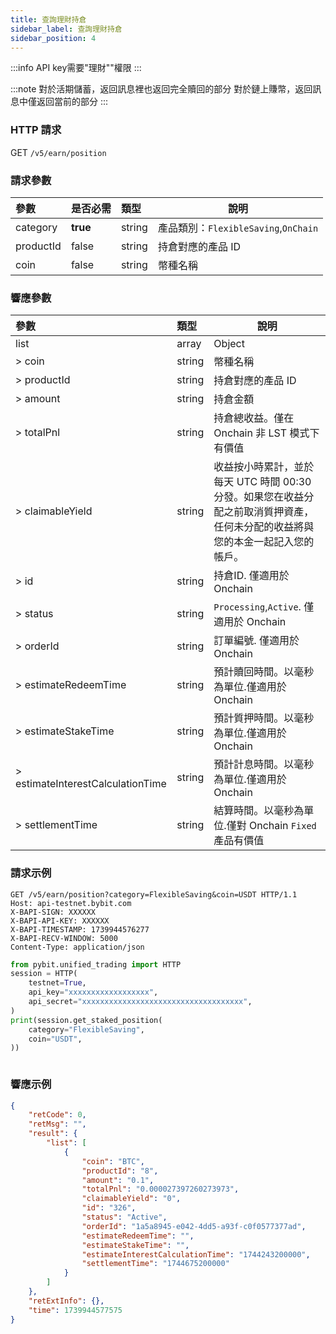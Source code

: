 ```yaml
---
title: 查詢理財持倉
sidebar_label: 查詢理財持倉
sidebar_position: 4
---
```

:::info
API key需要"理財""權限
:::

:::note
對於活期儲蓄，返回訊息裡也返回完全贖回的部分
對於鏈上賺幣，返回訊息中僅返回當前的部分
:::

### HTTP 請求
GET `/v5/earn/position`

### 請求參數
| 參數 | 是否必需 | 類型 | 說明|
|:----- |:-------|:-----|------ |
|category|**true**|string|產品類別：`FlexibleSaving`,`OnChain`|
|productId|false|string|持倉對應的產品 ID|
|coin|false|string|幣種名稱|

### 響應參數
| 參數 | 類型 | 說明|
|:----- |:-----|----- |
|list|array|Object|
|> coin|string |幣種名稱 |
|> productId|string |持倉對應的產品 ID|
|> amount|string |持倉金額|
|> totalPnl|string |持倉總收益。僅在 Onchain 非 LST 模式下有價值|
|> claimableYield|string |收益按小時累計，並於每天 UTC 時間 00:30 分發。如果您在收益分配之前取消質押資產，任何未分配的收益將與您的本金一起記入您的帳戶。|
|> id|string |持倉ID. 僅適用於 Onchain|
|> status|string |`Processing`,`Active`. 僅適用於 Onchain|
|> orderId|string |訂單編號. 僅適用於 Onchain|
|> estimateRedeemTime|string |預計贖回時間。以毫秒為單位.僅適用於 Onchain|
|> estimateStakeTime|string |預計質押時間。以毫秒為單位.僅適用於 Onchain|
|> estimateInterestCalculationTime|string |預計計息時間。以毫秒為單位.僅適用於 Onchain |
|> settlementTime|string |結算時間。以毫秒為單位.僅對 Onchain `Fixed`產品有價值|

### 請求示例

<Tabs groupId="programming-languages">
<TabItem value="http" label="HTTP">

```http
GET /v5/earn/position?category=FlexibleSaving&coin=USDT HTTP/1.1
Host: api-testnet.bybit.com
X-BAPI-SIGN: XXXXXX
X-BAPI-API-KEY: XXXXXX
X-BAPI-TIMESTAMP: 1739944576277
X-BAPI-RECV-WINDOW: 5000
Content-Type: application/json
```

</TabItem>
<TabItem value="python" label="Python">

```python
from pybit.unified_trading import HTTP
session = HTTP(
    testnet=True,
    api_key="xxxxxxxxxxxxxxxxxx",
    api_secret="xxxxxxxxxxxxxxxxxxxxxxxxxxxxxxxxxxxx",
)
print(session.get_staked_position(
    category="FlexibleSaving",
    coin="USDT",
))
```

</TabItem>

<TabItem value="Node" label="Node.js">

```n4js

```

</TabItem>
</Tabs>

### 響應示例

```json
{
    "retCode": 0,
    "retMsg": "",
    "result": {
        "list": [
            {
                "coin": "BTC",
                "productId": "8",
                "amount": "0.1",
                "totalPnl": "0.000027397260273973",
                "claimableYield": "0",
                "id": "326",
                "status": "Active",
                "orderId": "1a5a8945-e042-4dd5-a93f-c0f0577377ad",
                "estimateRedeemTime": "",
                "estimateStakeTime": "",
                "estimateInterestCalculationTime": "1744243200000",
                "settlementTime": "1744675200000"
            }
        ]
    },
    "retExtInfo": {},
    "time": 1739944577575
}
```
